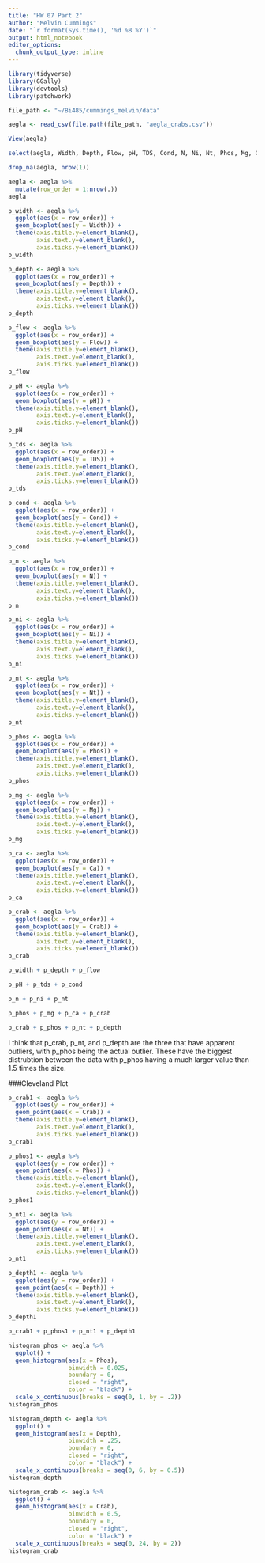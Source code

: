 ```yaml
---
title: "HW 07 Part 2"
author: "Melvin Cummings"
date: "`r format(Sys.time(), '%d %B %Y')`"
output: html_notebook
editor_options: 
  chunk_output_type: inline
---
```


```r
library(tidyverse)
library(GGally)
library(devtools)
library(patchwork)
```

```r
file_path <- "~/Bi485/cummings_melvin/data"

aegla <- read_csv(file.path(file_path, "aegla_crabs.csv"))

View(aegla)

```

```r
select(aegla, Width, Depth, Flow, pH, TDS, Cond, N, Ni, Nt, Phos, Mg, Ca, Crab)
```

```r
drop_na(aegla, nrow(1))
```

```r
aegla <- aegla %>%
  mutate(row_order = 1:nrow(.))
aegla
```

```r
p_width <- aegla %>%
  ggplot(aes(x = row_order)) +
  geom_boxplot(aes(y = Width)) +
  theme(axis.title.y=element_blank(),
        axis.text.y=element_blank(),
        axis.ticks.y=element_blank())
p_width
```
```r
p_depth <- aegla %>%
  ggplot(aes(x = row_order)) +
  geom_boxplot(aes(y = Depth)) +
  theme(axis.title.y=element_blank(),
        axis.text.y=element_blank(),
        axis.ticks.y=element_blank())
p_depth
```

```r
p_flow <- aegla %>%
  ggplot(aes(x = row_order)) +
  geom_boxplot(aes(y = Flow)) +
  theme(axis.title.y=element_blank(),
        axis.text.y=element_blank(),
        axis.ticks.y=element_blank())
p_flow
```

```r
p_pH <- aegla %>%
  ggplot(aes(x = row_order)) +
  geom_boxplot(aes(y = pH)) +
  theme(axis.title.y=element_blank(),
        axis.text.y=element_blank(),
        axis.ticks.y=element_blank())
p_pH
```

```r
p_tds <- aegla %>%
  ggplot(aes(x = row_order)) +
  geom_boxplot(aes(y = TDS)) +
  theme(axis.title.y=element_blank(),
        axis.text.y=element_blank(),
        axis.ticks.y=element_blank())
p_tds
```

```r
p_cond <- aegla %>%
  ggplot(aes(x = row_order)) +
  geom_boxplot(aes(y = Cond)) +
  theme(axis.title.y=element_blank(),
        axis.text.y=element_blank(),
        axis.ticks.y=element_blank())
p_cond
```

```r
p_n <- aegla %>%
  ggplot(aes(x = row_order)) +
  geom_boxplot(aes(y = N)) +
  theme(axis.title.y=element_blank(),
        axis.text.y=element_blank(),
        axis.ticks.y=element_blank())
p_n
```

```r
p_ni <- aegla %>%
  ggplot(aes(x = row_order)) +
  geom_boxplot(aes(y = Ni)) +
  theme(axis.title.y=element_blank(),
        axis.text.y=element_blank(),
        axis.ticks.y=element_blank())
p_ni
```

```r
p_nt <- aegla %>%
  ggplot(aes(x = row_order)) +
  geom_boxplot(aes(y = Nt)) +
  theme(axis.title.y=element_blank(),
        axis.text.y=element_blank(),
        axis.ticks.y=element_blank())
p_nt
```

```r
p_phos <- aegla %>%
  ggplot(aes(x = row_order)) +
  geom_boxplot(aes(y = Phos)) +
  theme(axis.title.y=element_blank(),
        axis.text.y=element_blank(),
        axis.ticks.y=element_blank())
p_phos
```

```r
p_mg <- aegla %>%
  ggplot(aes(x = row_order)) +
  geom_boxplot(aes(y = Mg)) +
  theme(axis.title.y=element_blank(),
        axis.text.y=element_blank(),
        axis.ticks.y=element_blank())
p_mg
```

```r
p_ca <- aegla %>%
  ggplot(aes(x = row_order)) +
  geom_boxplot(aes(y = Ca)) +
  theme(axis.title.y=element_blank(),
        axis.text.y=element_blank(),
        axis.ticks.y=element_blank())
p_ca
```

```r
p_crab <- aegla %>%
  ggplot(aes(x = row_order)) +
  geom_boxplot(aes(y = Crab)) +
  theme(axis.title.y=element_blank(),
        axis.text.y=element_blank(),
        axis.ticks.y=element_blank())
p_crab
```

```r
p_width + p_depth + p_flow
```

```r
p_pH + p_tds + p_cond
```

```r
p_n + p_ni + p_nt
```

```r
p_phos + p_mg + p_ca + p_crab 
```

```r
p_crab + p_phos + p_nt + p_depth
```

I think that p_crab, p_nt, and p_depth are the three that have apparent outliers, with p_phos being the actual outlier. These have the biggest distrubtion between the data with p_phos having a much larger value than 1.5 times the size.

###Cleveland Plot
```r
p_crab1 <- aegla %>%
  ggplot(aes(y = row_order)) +
  geom_point(aes(x = Crab)) +
  theme(axis.title.y=element_blank(),
        axis.text.y=element_blank(),
        axis.ticks.y=element_blank())
p_crab1
```

```r
p_phos1 <- aegla %>%
  ggplot(aes(y = row_order)) +
  geom_point(aes(x = Phos)) +
  theme(axis.title.y=element_blank(),
        axis.text.y=element_blank(),
        axis.ticks.y=element_blank())
p_phos1
```

```r
p_nt1 <- aegla %>%
  ggplot(aes(y = row_order)) +
  geom_point(aes(x = Nt)) +
  theme(axis.title.y=element_blank(),
        axis.text.y=element_blank(),
        axis.ticks.y=element_blank())
p_nt1
```

```r
p_depth1 <- aegla %>%
  ggplot(aes(y = row_order)) +
  geom_point(aes(x = Depth)) +
  theme(axis.title.y=element_blank(),
        axis.text.y=element_blank(),
        axis.ticks.y=element_blank())
p_depth1
```

```r
p_crab1 + p_phos1 + p_nt1 + p_depth1 
```

```r
histogram_phos <- aegla %>%
  ggplot() +
  geom_histogram(aes(x = Phos),
                 binwidth = 0.025,
                 boundary = 0,
                 closed = "right",
                 color = "black") +
  scale_x_continuous(breaks = seq(0, 1, by = .2))
histogram_phos
```
```r
histogram_depth <- aegla %>%
  ggplot() +
  geom_histogram(aes(x = Depth),
                 binwidth = .25,
                 boundary = 0,
                 closed = "right",
                 color = "black") +
  scale_x_continuous(breaks = seq(0, 6, by = 0.5))
histogram_depth
```

```r
histogram_crab <- aegla %>%
  ggplot() +
  geom_histogram(aes(x = Crab),
                 binwidth = 0.5,
                 boundary = 0,
                 closed = "right",
                 color = "black") +
  scale_x_continuous(breaks = seq(0, 24, by = 2))
histogram_crab
```

